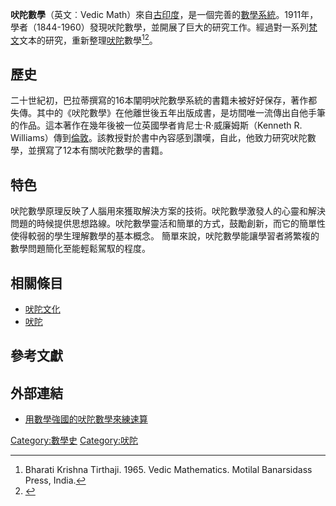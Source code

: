 {{文不對題}}
'''吠陀數學'''（英文︰Vedic Math）來自[[古印度|古印度]]，是一個完善的[[數學系統|數學系統]]。1911年，學者{{link-en|巴拉蒂·克里希纳·第勒塔季|Bharati Krishna Tirthaji}}（1844-1960）發現吠陀數學，並開展了巨大的研究工作。經過對一系列[[梵文|梵文]]文本的研究，重新整理[[吠陀|吠陀]]數學<ref> Bharati Krishna Tirthaji. 1965. Vedic Mathematics. Motilal Banarsidass Press, India. </ref><ref name="RKThakur2009">{{cite book | author=R. K. Thakur | title=Vedic Mathematics | url=http://books.google.com/books?id=jPSwooRLd3UC | accessdate=23 May 2013 | date=1 November 2009 | publisher=Unicorn Books | isbn=978-81-7806-177-1 | archive-date=2014-06-27 | archive-url=https://web.archive.org/web/20140627153941/http://books.google.com/books?id=jPSwooRLd3UC | dead-url=no }}</ref>。

== 歷史 ==
二十世紀初，巴拉蒂撰寫的16本闡明吠陀數學系統的書籍未被好好保存，著作都失傳。其中的《吠陀數學》在他離世後五年出版成書，是坊間唯一流傳出自他手筆的作品。這本著作在幾年後被一位英國學者肯尼士·R·威廉姆斯（Kenneth R. Williams）傳到[[倫敦|倫敦]]。該教授對於書中內容感到讚嘆，自此，他致力研究吠陀數學，並撰寫了12本有關吠陀數學的書籍。

== 特色 ==
吠陀數學原理反映了人腦用來獲取解決方案的技術。吠陀數學激發人的心靈和解決問題的時候提供思想路線。吠陀數學靈活和簡單的方式，鼓勵創新，而它的簡單性使得較弱的學生理解數學的基本概念。 簡單來說，吠陀數學能讓學習者將繁複的數學問題簡化至能輕鬆駕馭的程度。

== 相關條目 ==
* [[吠陀文化|吠陀文化]]
* [[吠陀|吠陀]] 

== 參考文獻 ==
{{Reflist}}

== 外部連結 ==
*[http://shymau.pixnet.net/blog/post/37504769-%E7%94%A8%E6%95%B8%E5%AD%B8%E5%BC%B7%E5%9C%8B%E7%9A%84%E5%90%A0%E9%99%80%E6%95%B8%E5%AD%B8%E4%BE%86%E7%B7%B4%E9%80%9F%E7%AE%97/ 用數學強國的吠陀數學來練速算]{{Wayback|url=http://shymau.pixnet.net/blog/post/37504769-%E7%94%A8%E6%95%B8%E5%AD%B8%E5%BC%B7%E5%9C%8B%E7%9A%84%E5%90%A0%E9%99%80%E6%95%B8%E5%AD%B8%E4%BE%86%E7%B7%B4%E9%80%9F%E7%AE%97/ |date=20140221090203 }}

[[Category:數學史|Category:數學史]]
[[Category:吠陀|Category:吠陀]]